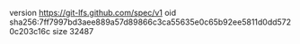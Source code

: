 version https://git-lfs.github.com/spec/v1
oid sha256:7ff7997bd3aee889a57d89866c3ca55635e0c65b92ee5811d0dd5720c203c16c
size 32487
